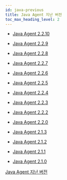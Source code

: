 ```yaml
---
id: java-previous
title: Java Agent 지난 버전
toc_max_heading_level: 2
---
```


* [Java Agent 2.2.10](java-2_2_10)

* [Java Agent 2.2.9](java-2_2_9)

* [Java Agent 2.2.8](java-2_2_8)

* [Java Agent 2.2.7](java-2_2_7)

* [Java Agent 2.2.6](java-2_2_6)

* [Java Agent 2.2.5](java-2_2_5)

* [Java Agent 2.2.4](java-2_2_4)

* [Java Agent 2.2.3](java-2_2_3)

* [Java Agent 2.2.2](java-2_2_2)

* [Java Agent 2.2.0](java-2_2_0)

* [Java Agent 2.1.3](java-2_1_3)

* [Java Agent 2.1.2](java-2_1_2)

* [Java Agent 2.1.1](java-2_1_1)

* [Java Agent 2.1.0](java-2_1_0)

[Java Agent 지난 버전](https://deprecated-docs.whatap.io/kr/releasenotes/#java-agent-release-notes)